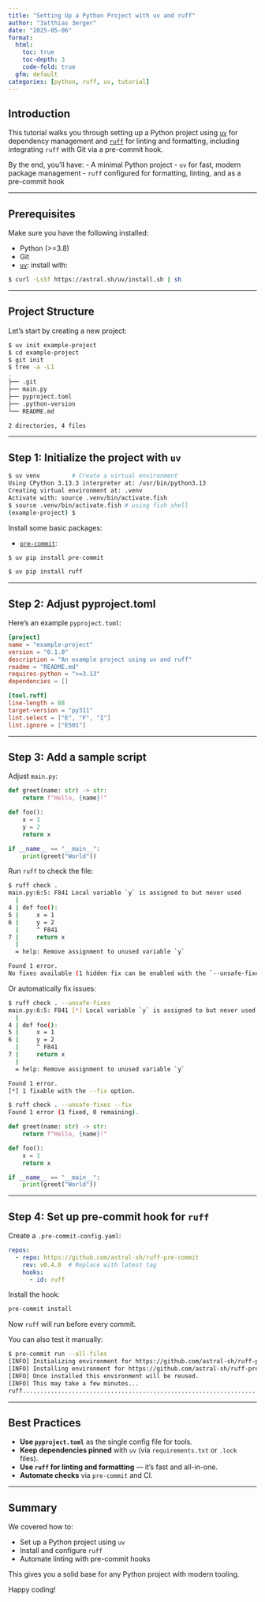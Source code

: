 ```yaml
---
title: "Setting Up a Python Project with uv and ruff"
author: "3atthias 3erger"
date: "2025-05-06"
format:
  html:
    toc: true
    toc-depth: 3
    code-fold: true
  gfm: default
categories: [python, ruff, uv, tutorial]
---
```


## Introduction

This tutorial walks you through setting up a Python project using [`uv`](https://github.com/astral-sh/uv) for dependency management and [`ruff`](https://docs.astral.sh/ruff/) for linting and formatting, including integrating `ruff` with Git via a pre-commit hook.

By the end, you’ll have:
- A minimal Python project
- `uv` for fast, modern package management
- `ruff` configured for formatting, linting, and as a pre-commit hook

---

## Prerequisites

Make sure you have the following installed:

- Python (>=3.8)
- Git
- [`uv`](https://github.com/astral-sh/uv): install with:

```bash
$ curl -LsSf https://astral.sh/uv/install.sh | sh
```

---

## Project Structure

Let’s start by creating a new project:

```bash
$ uv init example-project
$ cd example-project
$ git init
$ tree -a -L1
.
├── .git
├── main.py
├── pyproject.toml
├── .python-version
└── README.md

2 directories, 4 files
```

---

## Step 1: Initialize the project with `uv`

```bash
$ uv venv         # Create a virtual environment
Using CPython 3.13.3 interpreter at: /usr/bin/python3.13
Creating virtual environment at: .venv
Activate with: source .venv/bin/activate.fish
$ source .venv/bin/activate.fish # using fish shell
(example-project) $
```

Install some basic packages:

- [`pre-commit`](https://pre-commit.com/#install):

```bash
$ uv pip install pre-commit
```

```bash
$ uv pip install ruff
```

---

## Step 2: Adjust pyproject.toml

Here's an example `pyproject.toml`:

```toml
[project]
name = "example-project"
version = "0.1.0"
description = "An example project using uv and ruff"
readme = "README.md"
requires-python = ">=3.13"
dependencies = []

[tool.ruff]
line-length = 88
target-version = "py311"
lint.select = ["E", "F", "I"]
lint.ignore = ["E501"]
```

---

## Step 3: Add a sample script

Adjust `main.py`:

```python
def greet(name: str) -> str:
    return f"Hello, {name}!"

def foo():
    x = 1
    y = 2
    return x

if __name__ == "__main__":
    print(greet("World"))
```

Run `ruff` to check the file:

```bash
$ ruff check .
main.py:6:5: F841 Local variable `y` is assigned to but never used
  |
4 | def foo():
5 |     x = 1
6 |     y = 2
  |     ^ F841
7 |     return x
  |
  = help: Remove assignment to unused variable `y`

Found 1 error.
No fixes available (1 hidden fix can be enabled with the `--unsafe-fixes` option).
```

Or automatically fix issues:

```bash
$ ruff check . --unsafe-fixes
main.py:6:5: F841 [*] Local variable `y` is assigned to but never used
  |
4 | def foo():
5 |     x = 1
6 |     y = 2
  |     ^ F841
7 |     return x
  |
  = help: Remove assignment to unused variable `y`

Found 1 error.
[*] 1 fixable with the --fix option.
```

```bash
$ ruff check . --unsafe-fixes --fix
Found 1 error (1 fixed, 0 remaining).
```

```python
def greet(name: str) -> str:
    return f"Hello, {name}!"

def foo():
    x = 1
    return x

if __name__ == "__main__":
    print(greet("World"))
```
---

## Step 4: Set up pre-commit hook for `ruff`

Create a `.pre-commit-config.yaml`:

```yaml
repos:
  - repo: https://github.com/astral-sh/ruff-pre-commit
    rev: v0.4.0  # Replace with latest tag
    hooks:
      - id: ruff
```

Install the hook:

```bash
pre-commit install
```

Now `ruff` will run before every commit.

You can also test it manually:

```bash
$ pre-commit run --all-files
[INFO] Initializing environment for https://github.com/astral-sh/ruff-pre-commit.
[INFO] Installing environment for https://github.com/astral-sh/ruff-pre-commit.
[INFO] Once installed this environment will be reused.
[INFO] This may take a few minutes...
ruff.....................................................................Passed
```

---

## Best Practices

- **Use `pyproject.toml`** as the single config file for tools.
- **Keep dependencies pinned** with `uv` (via `requirements.txt` or `.lock` files).
- **Use `ruff` for linting and formatting** — it's fast and all-in-one.
- **Automate checks** via `pre-commit` and CI.

---

## Summary

We covered how to:

- Set up a Python project using `uv`
- Install and configure `ruff`
- Automate linting with pre-commit hooks

This gives you a solid base for any Python project with modern tooling.

Happy coding! 
